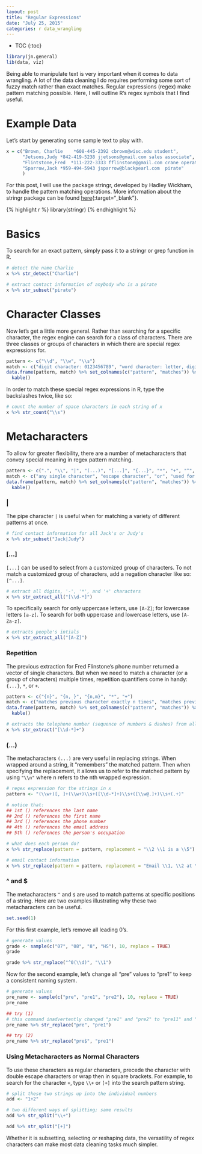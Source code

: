 ```yaml
---
layout: post
title: "Regular Expressions"
date: "July 25, 2015"
categories: r data_wrangling
---
```


* TOC
{:toc}

```r
library(jn.general)
lib(data, viz)
```

Being able to manipulate text is very important when it comes to data wrangling. A lot of the data cleaning I do requires performing some sort of fuzzy match rather than exact matches. Regular expressions (regex) make pattern matching possible. Here, I will outline R's regex symbols that I find useful.

# Example Data
Let's start by generating some sample text to play with. 


```r
x = c("Brown, Charlie    *608-445-2392 cbrown@wisc.edu student", 
      "Jetsons,Judy *842-419-5238 jjetsons@gmail.com sales associate",
      "Flintstone,Fred  *111-222-3333 fflinstone@gmail.com crane operator",
      "Sparrow,Jack *959-494-5943 jsparrow@blackpearl.com  pirate"
      )
```

For this post, I will use the package stringr, developed by Hadley Wickham, to handle the  pattern matching operations. More information about the stringr package can be found [here][stringr_link]{:target="_blank"}.

{% highlight r %}
library(stringr)
{% endhighlight %}

# Basics

To search for an exact pattern, simply pass it to a stringr or grep function in R.

```r
# detect the name Charlie
x %>% str_detect("Charlie")

# extract contact information of anybody who is a pirate
x %>% str_subset("pirate")
```

# Character Classes

Now let's get a little more general. Rather than searching for a specific character, the regex engine can search for a class of characters. There are three classes or groups of characters in which there are special regex expressions for. 

```r
pattern <- c("\\d", "\\w", "\\s")
match <- c("digit character: 0123456789", "word character: letter, digit, or '_'", "space character: space, tab, or new line")
data.frame(pattern, match) %>% set_colnames(c("pattern", "matches")) %>% 
  kable()
```

In order to match these special regex expressions in R, type the backslashes twice, like so:

```r
# count the number of space characters in each string of x
x %>% str_count("\\s")
```

# Metacharacters

To allow for greater flexibility, there are a number of metacharacters that convey special meaning in regex pattern matching.

```r
pattern <- c(".", "\\", "|", "(...)", "[...]", "{...}", "*", "+", "^", "$")
match <- c("any single character", "escape character", "or", "used for backreference", "customized group of characters", "repetition quantifier", "matches previous character 0 or more times", "matches previous character 1 or more times", "matches at the beginning of a string", "matches at the end of a string")
data.frame(pattern, match) %>% set_colnames(c("pattern", "matches")) %>% 
  kable()
```

### |
The pipe character `|` is useful when for matching a variety of different patterns at once. 
```r
# find contact information for all Jack's or Judy's
x %>% str_subset("Jack|Judy")
```

### [...]
`[...]` can be used to select from a customized group of characters. To not match a customized group of characters, add a negation character like so: `[^...]`. 

```r
# extract all digits, '-', '*', and '+' characters 
x %>% str_extract_all("[\\d-*]")
```

To specifically search for only uppercase letters, use `[A-Z]`; for lowercase letters `[a-z]`. To search for both uppercase and lowercase letters, use `[A-Za-z]`.

```r
# extracts people's intials
x %>% str_extract_all("[A-Z]")
```

### Repetition
The previous extraction for Fred Flinstone's phone number returned a vector of single characters. But when we need to match a character (or a group of characters) multiple times, repetition quantifiers come in handy: `{...}`, `*`, or `+`. 

```r
pattern <- c("{n}", "{n, }", "{n,m}", "*", "+")
match <- c("matches previous character exactly n times", "matches previous character n or more times", "matches previous character n to m times", "matches previous character 0 or more times", "matches previous character 1 or more times")
data.frame(pattern, match) %>% set_colnames(c("pattern", "matches")) %>% 
  kable()
```

```r
# extracts the telephone number (sequence of numbers & dashes) from all people
x %>% str_extract("[\\d-*]+")
```

### (...)
The metacharacters `(...)` are very useful in replacing strings. When wrapped around a string, it "remembers" the matched pattern. Then when specifying the replacement, it allows us to refer to the matched pattern by using `"\\n"` where n refers to the nth wrapped expression. 

```r
# regex expression for the strings in x
pattern <- "(\\w+)[, ]+(\\w+)\\s+([\\d-*]+)\\s+([\\w@.]+)\\s+(.+)"

# notice that:
## 1st () references the last name
## 2nd () references the first name
## 3rd () references the phone number
## 4th () references the email address
## 5th () references the person's occupation

# what does each person do?
x %>% str_replace(pattern = pattern, replacement = "\\2 \\1 is a \\5")
```

```r
# email contact information
x %>% str_replace(pattern = pattern, replacement = "Email \\1, \\2 at \\4")
```

### ^ and $
The metacharacters `^` and `$` are used to match patterns at specific positions of a string. Here are two examples illustrating why these two metacharacters can be useful.

```r
set.seed(1)
```

For this first example, let's remove all leading 0's.
```r
# generate values
grade <- sample(c("07", "08", "8", "HS"), 10, replace = TRUE)
grade

grade %>% str_replace("^0(\\d)", "\\1")
```

Now for the second example, let's change all "pre" values to "pre1" to keep a consistent naming system. 
```r
# generate values
pre_name <- sample(c("pre", "pre1", "pre2"), 10, replace = TRUE)
pre_name

## try (1)
# this command inadvertently changed "pre1" and "pre2" to "pre11" and "pre12" respectively
pre_name %>% str_replace("pre", "pre1")

## try (2)
pre_name %>% str_replace("pre$", "pre1")
```

### Using Metacharacters as Normal Characters

To use these characters as regular characters, precede the character with double escape characters or wrap then in square brackets. For example, to search for the character `+`, type `\\+` or `[+]` into the search pattern string. 

```r
# split these two strings up into the individual numbers
add <- "1+2"

# two different ways of splitting; same results
add %>% str_split("\\+")

add %>% str_split("[+]")
```

Whether it is subsetting, selecting or reshaping data, the versatility of regex characters can make most data cleaning tasks much simpler. 

[stringr_link]: https://cran.r-project.org/web/packages/stringr/index.html